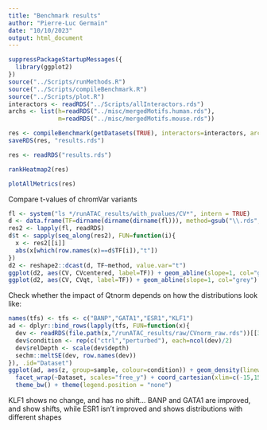```yaml
---
title: "Benchmark results"
author: "Pierre-Luc Germain"
date: "10/10/2023"
output: html_document
---
```


```r
suppressPackageStartupMessages({
  library(ggplot2)
})
source("../Scripts/runMethods.R")
source("../Scripts/compileBenchmark.R")
source("../Scripts/plot.R")
interactors <- readRDS("../Scripts/allInteractors.rds")
archs <- list(h=readRDS("../misc/mergedMotifs.human.rds"),
              m=readRDS("../misc/mergedMotifs.mouse.rds"))
```

```r
res <- compileBenchmark(getDatasets(TRUE), interactors=interactors, archetypes = archs)
saveRDS(res, "results.rds")
```


```r
res <- readRDS("results.rds")
```


```r
rankHeatmap2(res)
```


```r
plotAllMetrics(res)
```

Compare t-values of chromVar variants

```r
fl <- system("ls */runATAC_results/with_pvalues/CV*", intern = TRUE)
d <- data.frame(TF=dirname(dirname(dirname(fl))), method=gsub("\\.rds","",basename(fl)))
res2 <- lapply(fl, readRDS)
d$t <- sapply(seq_along(res2), FUN=function(i){
  x <- res2[[i]]
  abs(x[which(row.names(x)==d$TF[i]),"t"])
})
d2 <- reshape2::dcast(d, TF~method, value.var="t")
ggplot(d2, aes(CV, CVcentered, label=TF)) + geom_abline(slope=1, col="grey") + geom_point() + scale_x_sqrt() + scale_y_sqrt() + ggrepel::geom_text_repel(min.segment.length = 0) + theme_bw()
ggplot(d2, aes(CV, CVqt, label=TF)) + geom_abline(slope=1, col="grey") + geom_point() + scale_x_sqrt() + scale_y_sqrt() + ggrepel::geom_text_repel(min.segment.length = 0) + theme_bw()
```

Check whether the impact of Qtnorm depends on how the distributions look like:

```r
names(tfs) <- tfs <- c("BANP","GATA1","ESR1","KLF1")
ad <- dplyr::bind_rows(lapply(tfs, FUN=function(x){
  dev <- readRDS(file.path(x,"/runATAC_results/raw/CVnorm_raw.rds"))[[3]]
  dev$condition <- rep(c("ctrl","perturbed"), each=ncol(dev)/2)
  dev$relDepth <- scale(dev$depth)
  sechm::meltSE(dev, row.names(dev))
}), .id="Dataset")
ggplot(ad, aes(z, group=sample, colour=condition)) + geom_density(linewidth=1) + 
  facet_wrap(~Dataset, scales="free_y") + coord_cartesian(xlim=c(-15,15)) + 
  theme_bw() + theme(legend.position = "none")
```
KLF1 shows no change, and has no shift... BANP and GATA1 are improved, and show shifts, while ESR1 isn't improved and shows distributions with different shapes

